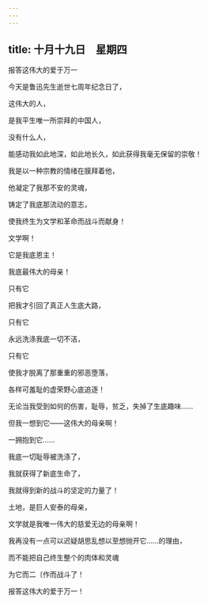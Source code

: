 ```yaml
---
---
---
```

title: 十月十九日　星期四
---




报答这伟大的爱于万一

今天是鲁迅先生逝世七周年纪念日了，

这伟大的人，

是我平生唯一所崇拜的中国人，

没有什么人，

能感动我如此地深，如此地长久，如此获得我毫无保留的崇敬！

我是以一种宗教的情绪在膜拜着他，

他凝定了我那不安的灵魂，

铸定了我底那流动的意志，

使我终生为文学和革命而战斗而献身！



文学啊！

它是我底恩主！

我底最伟大的母亲！

只有它

把我才引回了真正人生底大路，

只有它

永远洗涤我底一切不洁，

只有它

使我才脱离了那重重的邪恶堕落，

各样可羞耻的虚荣野心底追逐！

无论当我受到如何的伤害，耻辱，贫乏，失掉了生底趣味……

但我一想到它——这伟大的母亲啊！

一拥抱到它……

我底一切耻辱被洗涤了，

我就获得了新底生命了，

我就得到新的战斗的坚定的力量了！

土地，是巨人安泰的母亲，

文学就是我唯一伟大的慈爱无边的母亲啊！

我再没有一点可以迟疑胡思乱想以至想抛开它……的理由，

而不能把自己终生整个的肉体和灵魂

为它而二〔作而战斗了！

报答这伟大的爱于万一！